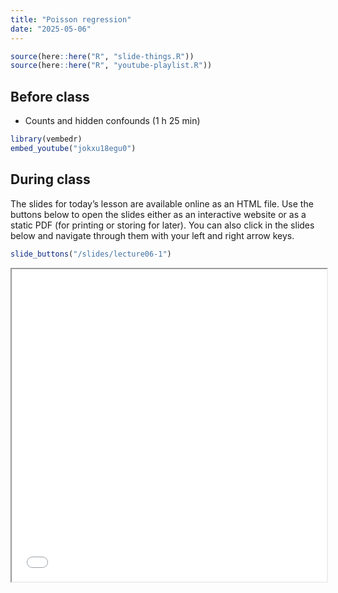 ```yaml
---
title: "Poisson regression"
date: "2025-05-06"
---
```

```r
source(here::here("R", "slide-things.R"))
source(here::here("R", "youtube-playlist.R"))
```

## Before class

- <i class="fab fa-youtube"></i> Counts and hidden confounds (1 h 25 min)

```r
library(vembedr)
embed_youtube("jokxu18egu0")
```

## During class

The slides for today's lesson are available online as an HTML file. Use the buttons below to open the slides either as an interactive website or as a static PDF (for printing or storing for later). You can also click in the slides below and navigate through them with your left and right arrow keys.

```r
slide_buttons("/slides/lecture06-1")
```
<iframe src="/slides/lecture06-1.html" width="100%" height="500px"></iframe>
